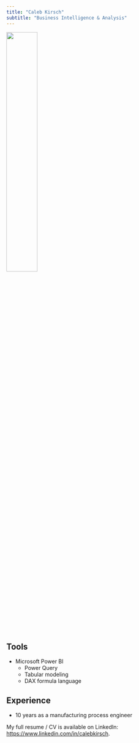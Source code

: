 ```yaml
---
title: "Caleb Kirsch"
subtitle: "Business Intelligence & Analysis"
---
```


![](headshot.jpg){width=40%}

## Tools

* Microsoft Power BI
  + Power Query
  + Tabular modeling
  + DAX formula language

## Experience

* 10 years as a manufacturing process engineer

My full resume / CV is available on LinkedIn:
 <https://www.linkedin.com/in/calebkirsch>.